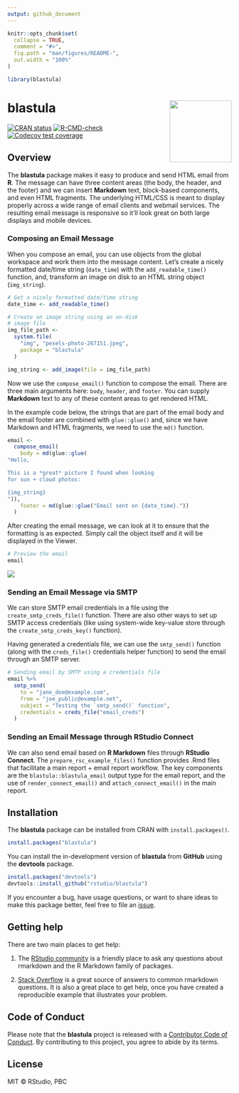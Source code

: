 ```yaml
---
output: github_document
---
```


<!-- README.md is generated from README.Rmd. Please edit that file -->

```r
knitr::opts_chunk$set(
  collapse = TRUE,
  comment = "#>",
  fig.path = "man/figures/README-",
  out.width = "100%"
)
```

```r
library(blastula)
```

# blastula <a href='https://rstudio.github.io/blastula'><img src='man/figures/logo.svg' align="right" height="139" /></a>

[![CRAN status](https://www.r-pkg.org/badges/version/blastula)](https://CRAN.R-project.org/package=blastula)
[![R-CMD-check](https://github.com/rstudio/blastula/workflows/R-CMD-check/badge.svg)](https://github.com/rstudio/blastula/actions)
[![Codecov test coverage](https://codecov.io/gh/rstudio/blastula/branch/master/graph/badge.svg)](https://codecov.io/gh/rstudio/blastula?branch=master)

## Overview

The **blastula** package makes it easy to produce and send HTML email from **R**. The message can have three content areas (the body, the header, and the footer) and we can insert **Markdown** text, block-based components, and even HTML fragments. The underlying HTML/CSS is meant to display properly across a wide range of email clients and webmail services. The resulting email message is responsive so it'll look great on both large displays and mobile devices.

### Composing an Email Message

When you compose an email, you can use objects from the global workspace and work them into the message content. Let's create a nicely formatted date/time string (`date_time`) with the `add_readable_time()` function, and, transform an image on disk to an HTML string object (`img_string`).

```r
# Get a nicely formatted date/time string
date_time <- add_readable_time()

# Create an image string using an on-disk
# image file
img_file_path <-
  system.file(
    "img", "pexels-photo-267151.jpeg",
    package = "blastula"
  )

img_string <- add_image(file = img_file_path)
```

Now we use the `compose_email()` function to compose the email. There are three main arguments here: `body`, `header`, and `footer`. You can supply **Markdown** text to any of these content areas to get rendered HTML.

In the example code below, the strings that are part of the email body and the email footer are combined with `glue::glue()` and, since we have Markdown and HTML fragments, we need to use the `md()` function.

```r
email <-
  compose_email(
    body = md(glue::glue(
"Hello,

This is a *great* picture I found when looking
for sun + cloud photos:

{img_string}
")),
    footer = md(glue::glue("Email sent on {date_time}."))
  )
```

After creating the email message, we can look at it to ensure that the formatting is as expected. Simply call the object itself and it will be displayed in the Viewer.

```r
# Preview the email
email
```

<img src="man/figures/rstudio_preview_email.png">

### Sending an Email Message via SMTP

We can store SMTP email credentials in a file using the `create_smtp_creds_file()` function. There are also other ways to set up SMTP access credentials (like using system-wide key-value store through the `create_smtp_creds_key()` function).

Having generated a credentials file, we can use the `smtp_send()` function (along with the `creds_file()` credentials helper function) to send the email through an SMTP server.

```r
# Sending email by SMTP using a credentials file
email %>%
  smtp_send(
    to = "jane_doe@example.com",
    from = "joe_public@example.net",
    subject = "Testing the `smtp_send()` function",
    credentials = creds_file("email_creds")
  )
```

### Sending an Email Message through RStudio Connect

We can also send email based on **R Markdown** files through **RStudio Connect**. The `prepare_rsc_example_files()` function provides .Rmd files that facilitate a main report + email report workflow. The key components are the `blastula::blastula_email` output type for the email report, and the use of `render_connect_email()` and `attach_connect_email()` in the main report.

## Installation

The **blastula** package can be installed from CRAN with `install.packages()`.

```r
install.packages("blastula")
```

You can install the in-development version of **blastula** from **GitHub** using the **devtools** package.

```r
install.packages("devtools")
devtools::install_github("rstudio/blastula")
```

If you encounter a bug, have usage questions, or want to share ideas to make this package better, feel free to file an [issue](https://github.com/rstudio/blastula/issues).

## Getting help

There are two main places to get help:

1. The [RStudio community](https://community.rstudio.com/c/R-Markdown/10) is a friendly place to ask any questions about rmarkdown and the R Markdown family of packages.

1. [Stack Overflow](https://stackoverflow.com/questions/tagged/r-markdown) is a great source of answers to common rmarkdown questions. It is also a great place to get help, once you have created a reproducible example that illustrates your problem.

## Code of Conduct
  
Please note that the **blastula** project is released with a [Contributor Code of Conduct](https://pkgs.rstudio.com/blastula/CODE_OF_CONDUCT.html). By contributing to this project, you agree to abide by its terms.

## License

MIT &copy; RStudio, PBC
